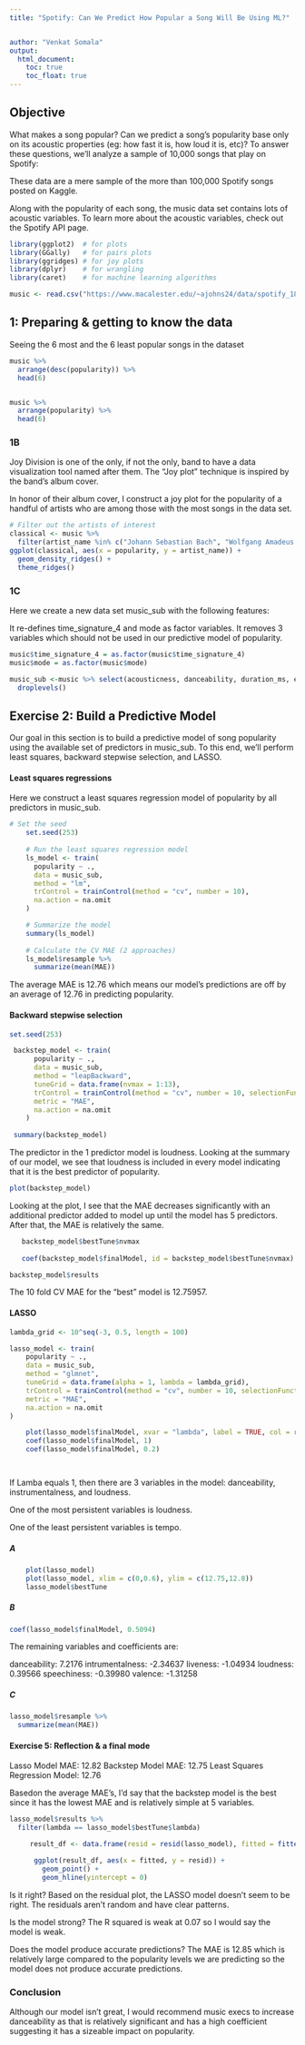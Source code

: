 ```yaml
---
title: "Spotify: Can We Predict How Popular a Song Will Be Using ML?"


author: "Venkat Somala"
output: 
  html_document:
    toc: true
    toc_float: true
---
```


## Objective

What makes a song popular? Can we predict a song’s popularity base only on its acoustic properties (eg: how fast it is, how loud it is, etc)? To answer these questions, we’ll analyze a sample of 10,000 songs that play on Spotify:

These data are a mere sample of the more than 100,000 Spotify songs posted on Kaggle.

Along with the popularity of each song, the music data set contains lots of acoustic variables. To learn more about the acoustic variables, check out the Spotify API page.

```r
library(ggplot2)  # for plots
library(GGally)   # for pairs plots
library(ggridges) # for joy plots
library(dplyr)    # for wrangling
library(caret)    # for machine learning algorithms
```


```r
music <- read.csv("https://www.macalester.edu/~ajohns24/data/spotify_18.csv")

```

## 1: Preparing & getting to know the data

Seeing the 6 most and the 6 least popular songs in the dataset
```r

music %>%
  arrange(desc(popularity)) %>% 
  head(6)


music %>%
  arrange(popularity) %>% 
  head(6)

```

### 1B

Joy Division is one of the only, if not the only, band to have a data visualization tool named after them. The “Joy plot” technique is inspired by the band’s album cover. 

In honor of their album cover, I construct a joy plot for the popularity of a handful of artists who are among those with the most songs in the data set.

```r
# Filter out the artists of interest
classical <- music %>% 
  filter(artist_name %in% c("Johann Sebastian Bach", "Wolfgang Amadeus Mozart", "Waka Flocka Flame", "Eagles"))
ggplot(classical, aes(x = popularity, y = artist_name)) +
  geom_density_ridges() + 
  theme_ridges()
```


### 1C

Here we create a new data set music_sub with the following features:

It re-defines time_signature_4 and mode as factor variables.
It removes 3 variables which should not be used in our predictive model of popularity.

```r
music$time_signature_4 = as.factor(music$time_signature_4)
music$mode = as.factor(music$mode)

music_sub <-music %>% select(acousticness, danceability, duration_ms, energy, instrumentalness, liveness, loudness, mode, speechiness, tempo, valence, popularity, time_signature_4) %>%
  droplevels()

```


## Exercise 2: Build a Predictive Model

Our goal in this section is to build a predictive model of song popularity using the available set of predictors in music_sub. To this end, we’ll perform least squares, backward stepwise selection, and LASSO.


#### Least squares regressions
Here we construct a least squares regression model of popularity by all predictors in music_sub.

```r
# Set the seed 
    set.seed(253)
    
    # Run the least squares regression model
    ls_model <- train(
      popularity ~ .,
      data = music_sub,
      method = "lm",
      trControl = trainControl(method = "cv", number = 10),
      na.action = na.omit
    )

    # Summarize the model
    summary(ls_model)
    
    # Calculate the CV MAE (2 approaches)
    ls_model$resample %>% 
      summarize(mean(MAE))

```

The average MAE is 12.76 which means our model's predictions are off by an average of 12.76 in predicting popularity. 

#### Backward stepwise selection


```r
set.seed(253)

 backstep_model <- train(
      popularity ~ .,
      data = music_sub,
      method = "leapBackward",
      tuneGrid = data.frame(nvmax = 1:13),
      trControl = trainControl(method = "cv", number = 10, selectionFunction = "best"),
      metric = "MAE",
      na.action = na.omit
    )
 
 summary(backstep_model)

```


The predictor in the 1 predictor model is loudness. Looking at the summary of our model, we see that loudness is included in every model indicating that it is the best predictor of popularity. 


```r
plot(backstep_model)
```

Looking at the plot, I see that the MAE decreases significantly with an additional predictor added to model up until the model has 5 predictors. After that, the MAE is relatively the same. 



```r
   backstep_model$bestTune$nvmax
    
   coef(backstep_model$finalModel, id = backstep_model$bestTune$nvmax)
```


```r

backstep_model$results
```

The 10 fold CV MAE for the "best" model is 12.75957.

#### LASSO


```r
lambda_grid <- 10^seq(-3, 0.5, length = 100)

lasso_model <- train(
    popularity ~ .,
    data = music_sub,
    method = "glmnet",
    tuneGrid = data.frame(alpha = 1, lambda = lambda_grid),
    trControl = trainControl(method = "cv", number = 10, selectionFunction = "oneSE"),
    metric = "MAE",
    na.action = na.omit
)

```

```r
    plot(lasso_model$finalModel, xvar = "lambda", label = TRUE, col = rainbow(15))
    coef(lasso_model$finalModel, 1)
    coef(lasso_model$finalModel, 0.2)




```

If Lamba equals 1, then there are 3 variables in the model: danceability, instrumentalness, and loudness. 

One of the most persistent variables is loudness.

One of the least persistent variables is tempo.

##### A

```r
    plot(lasso_model)
    plot(lasso_model, xlim = c(0,0.6), ylim = c(12.75,12.8))
    lasso_model$bestTune

```

##### B

```r
coef(lasso_model$finalModel, 0.5094)

```

The remaining variables and coefficients are:

danceability: 7.2176
intrumentalness: -2.34637
liveness: -1.04934
loudness: 0.39566
speechiness: -0.39980
valence: -1.31258

##### C

```r
lasso_model$resample %>% 
  summarize(mean(MAE))
```


#### Exercise 5: Reflection & a final mode


Lasso Model MAE: 12.82
Backstep Model MAE: 12.75
Least Squares Regression Model: 12.76

Basedon the average MAE's, I'd say that the backstep model is the best since it has the lowest MAE and is relatively simple at 5 variables. 


```r
lasso_model$results %>% 
  filter(lambda == lasso_model$bestTune$lambda)
```

```r
     result_df <- data.frame(resid = resid(lasso_model), fitted = fitted(lasso_model))

      ggplot(result_df, aes(x = fitted, y = resid)) + 
        geom_point() + 
        geom_hline(yintercept = 0)
```

Is it right? Based on the residual plot, the LASSO model doesn't seem to be right. The residuals aren't random and have clear patterns.

Is the model strong? The R squared is weak at 0.07 so I would say the model is weak.

Does the model produce accurate predictions? The MAE is 12.85 which is relatively large compared to the popularity levels we are predicting so the model does not produce accurate predictions.

### Conclusion 

Although our model isn't great, I would recommend music execs to increase danceability as that is relatively significant and has a high coefficient suggesting it has a sizeable impact on popularity. 

